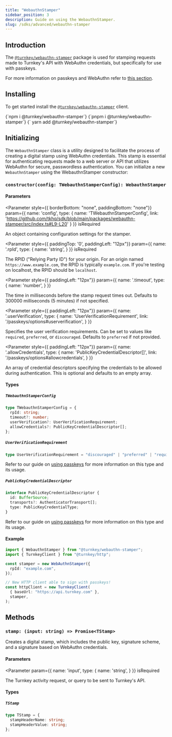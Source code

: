 ```yaml
---
title: "WebauthnStamper"
sidebar_position: 3
description: Guide on using the WebauthnStamper.
slug: /sdks/advanced/webauthn-stamper
---
```



## Introduction

The [`@turnkey/webauthn-stamper`](https://www.npmjs.com/package/@turnkey/webauthn-stamper)
package is used for stamping requests made to Turnkey's API with WebAuthn credentials, but specifically for use with passkeys.

For more information on passkeys and WebAuthn refer to [this section](/passkeys/introduction).

## Installing

To get started install the [`@turnkey/webauthn-stamper`](https://www.npmjs.com/package/@turnkey/webauthn-stamper) client.

<Tabs>
  <TabItem value="npm" label="npm" default>
    <CodeBlock language="bash">{`npm i @turnkey/webauthn-stamper`}</CodeBlock>
  </TabItem>
  <TabItem value="pnpm" label="pnpm">
    <CodeBlock language="bash">{`pnpm i @turnkey/webauthn-stamper`}</CodeBlock>
  </TabItem>
  <TabItem value="yarn" label="yarn">
    <CodeBlock language="bash">
      {` yarn add @turnkey/webauthn-stamper`}
    </CodeBlock>
  </TabItem>
</Tabs>

## Initializing

The `WebauthnStamper` class is a utility designed to facilitate the process of creating a digital stamp using WebAuthn credentials.
This stamp is essential for authenticating requests made to a web server or API that utilizes WebAuthn for secure, passwordless authentication.
You can initialize a new `WebauthnStamper` using the WebauthnStamper constructor:

### `constructor(config: TWebauthnStamperConfig): WebauthnStamper`

#### Parameters

<Parameter
  style={{ borderBottom: "none", paddingBottom: "none"}}
  param={{
    name: 'config',
    type: {
      name: 'TWebauthnStamperConfig',
      link: 'https://github.com/tkhq/sdk/blob/main/packages/webauthn-stamper/src/index.ts#L9-L20'
    }
  }}
  isRequired
>

An object containing configuration settings for the stamper.

</Parameter>

<Parameter
  style={{ paddingTop: '0', paddingLeft: "12px"}}
  param={{
    name: '.rpId',
    type: {
      name: 'string',
    }
  }}
  isRequired
>

The RPID ("Relying Party ID") for your origin.
For an origin named `https://www.example.com`, the RPID is typically `example.com`.
If you're testing on localhost, the RPID should be `localhost`.

</Parameter>

<Parameter
  style={{ paddingLeft: "12px"}}
  param={{
    name: '.timeout',
    type: {
      name: 'number',
    }
  }}
>

The time in milliseconds before the stamp request times out. Defaults to 300000 milliseconds (5 minutes) if not specified.

</Parameter>

<Parameter
  style={{ paddingLeft: "12px"}}
  param={{
    name: '.userVerification',
    type: {
      name: 'UserVerificationRequirement',
      link: '/passkeys/options#userverification',
    }
  }}
>

Specifies the user verification requirements. Can be set to values like `required`, `preferred`, or `discouraged`. Defaults to `preferred` if not provided.

</Parameter>

<Parameter
  style={{ paddingLeft: "12px"}}
  param={{
    name: '.allowCredentials',
    type: {
      name: 'PublicKeyCredentialDescriptor[]',
      link: '/passkeys/options#allowcredentials',
    }
  }}
>

An array of credential descriptors specifying the credentials to be allowed during authentication. This is optional and defaults to an empty array.

</Parameter>

#### Types

##### `TWebauthnStamperConfig`

```ts
type TWebauthnStamperConfig = {
  rpId: string;
  timeout?: number;
  userVerification?: UserVerificationRequirement;
  allowCredentials?: PublicKeyCredentialDescriptor[];
};
```

##### `UserVerificationRequirement`

```ts
type UserVerificationRequirement = "discouraged" | "preferred" | "required";
```

Refer to our guide on [using passkeys](/passkeys/options#userverification) for more information on this type and its usage.

##### `PublicKeyCredentialDescriptor`

```ts
interface PublicKeyCredentialDescriptor {
  id: BufferSource;
  transports?: AuthenticatorTransport[];
  type: PublicKeyCredentialType;
}
```

Refer to our guide on [using passkeys](/passkeys/options#allowcredentials) for more information on this type and its usage.

#### Example

```ts
import { WebauthnStamper } from "@turnkey/webauthn-stamper";
import { TurnkeyClient } from "@turnkey/http";

const stamper = new WebAuthnStamper({
  rpId: "example.com",
});

// New HTTP client able to sign with passkeys!
const httpClient = new TurnkeyClient(
  { baseUrl: "https://api.turnkey.com" },
  stamper,
);
```

## Methods

### `stamp: (input: string) => Promise<TStamp>`

Creates a digital stamp, which includes the public key, signature scheme, and a signature based on WebAuthn credentials.

#### Parameters

<Parameter
  param={{
    name: 'input',
    type: {
      name: 'string',
    }
  }}
  isRequired
>

The Turnkey activity request, or query to be sent to Turnkey's API.

</Parameter>

#### Types

##### `TStamp`

```ts
type TStamp = {
  stampHeaderName: string;
  stampHeaderValue: string;
};
```
